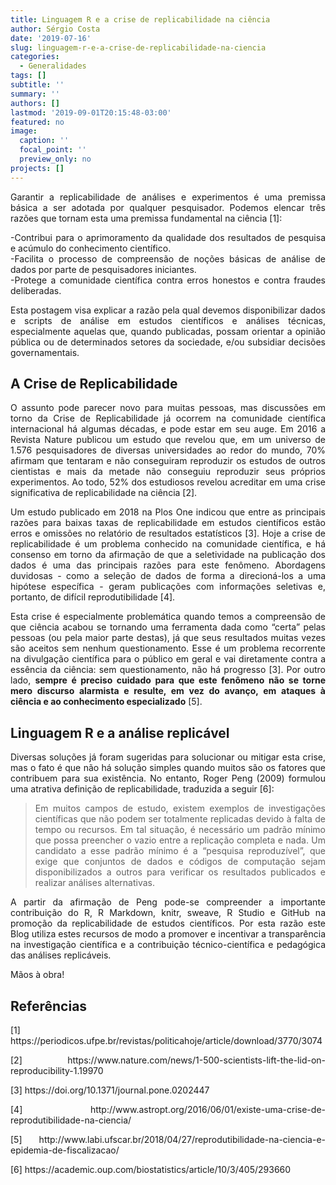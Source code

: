 ```yaml
---
title: Linguagem R e a crise de replicabilidade na ciência
author: Sérgio Costa
date: '2019-07-16'
slug: linguagem-r-e-a-crise-de-replicabilidade-na-ciencia
categories:
  - Generalidades
tags: []
subtitle: ''
summary: ''
authors: []
lastmod: '2019-09-01T20:15:48-03:00'
featured: no
image:
  caption: ''
  focal_point: ''
  preview_only: no
projects: []
---
```

Garantir a replicabilidade de análises e experimentos é uma premissa básica a ser adotada por qualquer pesquisador. Podemos elencar três razões que tornam esta uma premissa fundamental na ciência [1]:
  
-Contribui para o aprimoramento da qualidade dos resultados de pesquisa e acúmulo do conhecimento científico.  
-Facilita o processo de compreensão de noções básicas de análise de dados por parte de pesquisadores iniciantes.  
-Protege a comunidade científica contra erros honestos e contra fraudes deliberadas.  
  
Esta postagem visa explicar a razão pela qual devemos disponibilizar dados e scripts de análise em estudos científicos e análises técnicas, especialmente aquelas que, quando publicadas, possam orientar a opinião pública ou de determinados setores da sociedade, e/ou subsidiar decisões governamentais.

## A Crise de Replicabilidade
  
O assunto pode parecer novo para muitas pessoas, mas discussões em torno da Crise de Replicabilidade já ocorrem na comunidade científica internacional há algumas décadas, e pode estar em seu auge.  Em 2016 a Revista Nature publicou um estudo que revelou que, em um universo de 1.576 pesquisadores de diversas universidades ao redor do mundo, 70% afirmam que tentaram e não conseguiram reproduzir os estudos de outros cientistas e mais da metade não conseguiu reproduzir seus próprios experimentos. Ao todo, 52% dos estudiosos revelou acreditar em uma crise significativa de replicabilidade na ciência [2].

Um estudo publicado em 2018 na Plos One indicou que entre as principais razões para baixas taxas de replicabilidade em estudos científicos estão erros e omissões no relatório de resultados estatísticos [3]. Hoje a crise de replicabilidade é um problema conhecido na comunidade científica, e há consenso em torno da afirmação de que a seletividade na publicação dos dados é uma das principais razões para este fenômeno. Abordagens duvidosas - como a seleção de dados de forma a direcioná-los a uma hipótese específica - geram publicações com informações seletivas e, portanto, de difícil reprodutibilidade [4].

Esta crise é especialmente problemática quando temos a compreensão de que ciência acabou se tornando uma ferramenta dada como "certa" pelas pessoas (ou pela maior parte destas), já que seus resultados muitas vezes são aceitos sem nenhum questionamento. Esse é um problema recorrente na divulgação científica para o público em geral e vai diretamente contra a essência da ciência: sem questionamento, não há progresso [3]. Por outro lado, **sempre é preciso cuidado para que este fenômeno não se torne mero discurso alarmista e resulte, em vez do avanço, em ataques à ciência e ao conhecimento especializado** [5].

## Linguagem R e a análise replicável
  
Diversas soluções já foram sugeridas para solucionar ou mitigar esta crise, mas o fato é que não há solução simples quando muitos são os fatores que contribuem para sua existência. No entanto, Roger Peng (2009) formulou uma atrativa definição de replicabilidade, traduzida a seguir [6]:

>Em muitos campos de estudo, existem exemplos de investigações científicas que não podem ser totalmente replicadas devido à falta de tempo ou recursos. Em tal situação, é necessário um padrão mínimo que possa preencher o vazio entre a replicação completa e nada. Um candidato a esse padrão mínimo é a "pesquisa reproduzível", que exige que conjuntos de dados e códigos de computação sejam disponibilizados a outros para verificar os resultados publicados e realizar análises alternativas.

A partir da afirmação de Peng pode-se compreender a importante contribuição do R, R Markdown, knitr, sweave, R Studio e GitHub na promoção da replicabilidade de estudos científicos. Por esta razão este Blog utiliza estes recursos de modo a promover e incentivar a transparência na investigação científica e a contribuição técnico-científica e pedagógica das análises replicáveis. 
  
Mãos à obra!

## Referências

[1] https://periodicos.ufpe.br/revistas/politicahoje/article/download/3770/3074

[2] https://www.nature.com/news/1-500-scientists-lift-the-lid-on-reproducibility-1.19970

[3] https://doi.org/10.1371/journal.pone.0202447

[4] http://www.astropt.org/2016/06/01/existe-uma-crise-de-reprodutibilidade-na-ciencia/

[5] http://www.labi.ufscar.br/2018/04/27/reprodutibilidade-na-ciencia-e-epidemia-de-fiscalizacao/

[6] https://academic.oup.com/biostatistics/article/10/3/405/293660

<style>
body {
text-align: justify}
</style>
<style type="text/css">

body, td {
   font-size: 14px;
}
code.r{
  font-size: 14px;
}
pre {
  font-size: 14px
}
</style>
